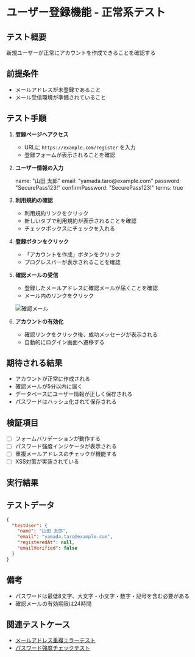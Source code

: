 # ユーザー登録機能 - 正常系テスト

## テスト概要
新規ユーザーが正常にアカウントを作成できることを確認する

## 前提条件
- メールアドレスが未登録であること
- メール受信環境が準備されていること

## テスト手順

1. **登録ページへアクセス**
   - URLに `https://example.com/register` を入力
   - 登録フォームが表示されることを確認

2. **ユーザー情報の入力**
   
   <FormData>
     name: "山田 太郎"
     email: "yamada.taro@example.com"
     password: "SecurePass123!"
     confirmPassword: "SecurePass123!"
     terms: true
   </FormData>

3. **利用規約の確認**
   - 利用規約リンクをクリック
   - 新しいタブで利用規約が表示されることを確認
   - チェックボックスにチェックを入れる

4. **登録ボタンをクリック**
   - 「アカウントを作成」ボタンをクリック
   - プログレスバーが表示されることを確認

5. **確認メールの受信**
   - 登録したメールアドレスに確認メールが届くことを確認
   - メール内のリンクをクリック

   ![確認メール](./confirmation-email.png)

6. **アカウントの有効化**
   - 確認リンクをクリック後、成功メッセージが表示される
   - 自動的にログイン画面へ遷移する

## 期待される結果
- アカウントが正常に作成される
- 確認メールが5分以内に届く
- データベースにユーザー情報が正しく保存される
- パスワードはハッシュ化されて保存される

## 検証項目
- [ ] フォームバリデーションが動作する
- [ ] パスワード強度インジケータが表示される
- [ ] 重複メールアドレスのチェックが機能する
- [ ] XSS対策が実装されている

## 実行結果
<TestResult status="not-executed" />

## テストデータ
```json
{
  "testUser": {
    "name": "山田 太郎",
    "email": "yamada.taro@example.com",
    "registeredAt": null,
    "emailVerified": false
  }
}
```

## 備考
- パスワードは最低8文字、大文字・小文字・数字・記号を含む必要がある
- 確認メールの有効期限は24時間

## 関連テストケース
- [メールアドレス重複エラーテスト](../0002/case.mdx)
- [パスワード強度チェックテスト](../0003/case.mdx)